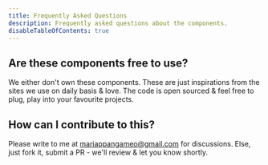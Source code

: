 ```yaml
---
title: Frequently Asked Questions
description: Frequently asked questions about the components.
disableTableOfContents: true
---
```


## Are these components free to use?

We either don't own these components. These are just inspirations from the sites we use on daily basis & love. The code is open sourced & feel free to plug, play into your favourite projects.

## How can I contribute to this?

Please write to me at mariappangameo@gmail.com for discussions. Else, just fork it, submit a PR - we'll review & let you know shortly.
